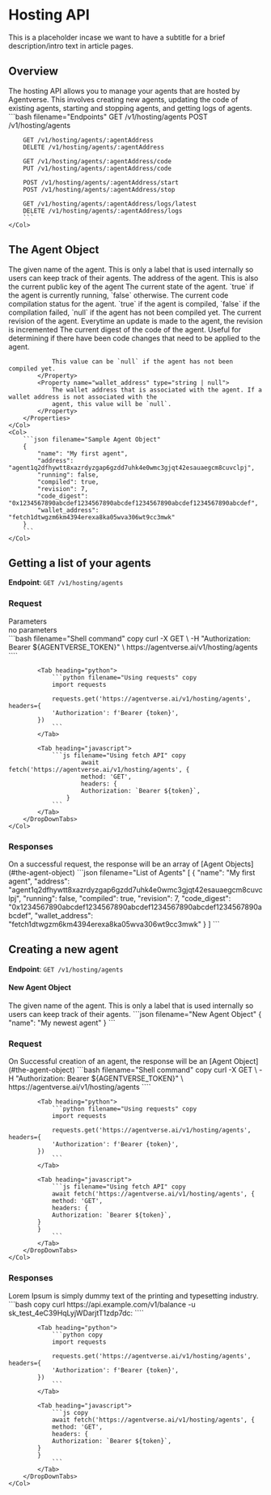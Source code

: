 
# Hosting API

<div className='nx-text-fetch-content'>This is a placeholder incase we want to have a subtitle for a brief description/intro text in article pages.</div>

## Overview

<Row>
    <Col>
        The hosting API allows you to manage your agents that are hosted by Agentverse. This involves creating new
        agents, updating the code of existing agents, starting and stopping agents, and getting logs of agents.
    </Col>
    <Col>
        ```bash filename="Endpoints"
        GET /v1/hosting/agents
        POST /v1/hosting/agents

        GET /v1/hosting/agents/:agentAddress
        DELETE /v1/hosting/agents/:agentAddress

        GET /v1/hosting/agents/:agentAddress/code
        PUT /v1/hosting/agents/:agentAddress/code

        POST /v1/hosting/agents/:agentAddress/start
        POST /v1/hosting/agents/:agentAddress/stop

        GET /v1/hosting/agents/:agentAddress/logs/latest
        DELETE /v1/hosting/agents/:agentAddress/logs
        ```
    </Col>
</Row>

## The Agent Object

<Row>
    <Col>
        <Properties>
            <Property name="name" type="string">
                The given name of the agent. This is only a label that is used internally so users can keep track of
                their agents.
            </Property>
            <Property name="address" type="string">
                The address of the agent. This is also the current public key of the agent
            </Property>
            <Property name="running" type="boolean">
                The current state of the agent. `true` if the agent is currently running, `false` otherwise.
            </Property>
            <Property name="compiled" type="boolean | null">
                The current code compilation status for the agent. `true` if the agent is compiled, `false` if the
                compilation failed, `null` if the agent has not been compiled yet.
            </Property>
            <Property name="revision" type="integer">
                The current revision of the agent. Everytime an update is made to the agent, the revision is incremented
            </Property>
            <Property name="code_digest" type="string | null">
                The current digest of the code of the agent. Useful for determining if there have been code changes that
                need to be applied to the agent.

                This value can be `null` if the agent has not been compiled yet.
            </Property>
            <Property name="wallet_address" type="string | null">
                The wallet address that is associated with the agent. If a wallet address is not associated with the
                agent, this value will be `null`.
            </Property>
        </Properties>
    </Col>
    <Col>
        ```json filename="Sample Agent Object"
        {
            "name": "My first agent",
            "address": "agent1q2dfhywtt8xazrdyzgap6gzdd7uhk4e0wmc3gjqt42esauaegcm8cuvclpj",
            "running": false,
            "compiled": true,
            "revision": 7,
            "code_digest": "0x1234567890abcdef1234567890abcdef1234567890abcdef1234567890abcdef",
            "wallet_address": "fetch1dtwgzm6km4394erexa8ka05wva306wt9cc3mwk"
        }
        ```
    </Col>
</Row>

## Getting a list of your agents

**Endpoint**: `GET /v1/hosting/agents`

### Request

<Row>
    <Col>
        Parameters
        <div className="text-gray-400 italic">no parameters</div>
    </Col>
    <Col>
        <DropDownTabs>
            <Tab heading="curl">
                ```bash filename="Shell command" copy
                curl -X GET \
                -H "Authorization: Bearer ${AGENTVERSE_TOKEN}" \
                https://agentverse.ai/v1/hosting/agents
                ````
            </Tab>

            <Tab heading="python">
                ```python filename="Using requests" copy
                import requests

                requests.get('https://agentverse.ai/v1/hosting/agents', headers={
                'Authorization': f'Bearer {token}',
            })
                ```
            </Tab>

            <Tab heading="javascript">
                ```js filename="Using fetch API" copy
                        await fetch('https://agentverse.ai/v1/hosting/agents', {
                        method: 'GET',
                        headers: {
                        Authorization: `Bearer ${token}`,
                    }
                ```
            </Tab>
        </DropDownTabs>
    </Col>
</Row>


### Responses

<Row>
    <Col>
        On a successful request, the response will be an array of [Agent Objects](#the-agent-object)
    </Col>
    <Col>
        <DropDownTabs>
            <Tab heading="HTTP 200">
                ```json filename="List of Agents"
                [
                    {
                        "name": "My first agent",
                        "address": "agent1q2dfhywtt8xazrdyzgap6gzdd7uhk4e0wmc3gjqt42esauaegcm8cuvclpj",
                        "running": false,
                        "compiled": true,
                        "revision": 7,
                        "code_digest": "0x1234567890abcdef1234567890abcdef1234567890abcdef1234567890abcdef",
                        "wallet_address": "fetch1dtwgzm6km4394erexa8ka05wva306wt9cc3mwk"
                    }
                ]
                ```
            </Tab>
        </DropDownTabs>
    </Col>
</Row>


## Creating a new agent

**Endpoint**: `GET /v1/hosting/agents`


#### New Agent Object

<Row>
    <Col>
        <Properties>
            <Property name="name" type="string">
                The given name of the agent. This is only a label that is used internally so users can keep track of
                their agents.
            </Property>
        </Properties>
    </Col>
    <Col>
        ```json filename="New Agent Object"
        {
            "name": "My newest agent"
        }
        ```
    </Col>
</Row>

### Request

<Row>
    <Col>
        On Successful creation of an agent, the response will be an [Agent Object](#the-agent-object)
    </Col>
    <Col>
        <DropDownTabs>
            <Tab heading="curl">
                ```bash filename="Shell command" copy
                curl -X GET \
                -H "Authorization: Bearer ${AGENTVERSE_TOKEN}" \
                https://agentverse.ai/v1/hosting/agents
                ````
            </Tab>

            <Tab heading="python">
                ```python filename="Using requests" copy
                import requests

                requests.get('https://agentverse.ai/v1/hosting/agents', headers={
                'Authorization': f'Bearer {token}',
            })
                ```
            </Tab>

            <Tab heading="javascript">
                ```js filename="Using fetch API" copy
                await fetch('https://agentverse.ai/v1/hosting/agents', {
                method: 'GET',
                headers: {
                Authorization: `Bearer ${token}`,
            }
            }
                ```
            </Tab>
        </DropDownTabs>
    </Col>
</Row>


### Responses

<Row>
    <Col>
        <ApiIntro>
            Lorem Ipsum is simply dummy text of the printing and typesetting industry.
        </ApiIntro>
    </Col>
    <Col>
        <DropDownTabs>
            <Tab heading="curl">
                ```bash copy
                curl https://api.example.com/v1/balance -u sk_test_4eC39HqLyjWDarjtT1zdp7dc:
                ````
            </Tab>

            <Tab heading="python">
                ```python copy
                import requests

                requests.get('https://agentverse.ai/v1/hosting/agents', headers={
                'Authorization': f'Bearer {token}',
            })
                ```
            </Tab>

            <Tab heading="javascript">
                ```js copy
                await fetch('https://agentverse.ai/v1/hosting/agents', {
                method: 'GET',
                headers: {
                Authorization: `Bearer ${token}`,
            }
            }
                ```
            </Tab>
        </DropDownTabs>
    </Col>
</Row>

